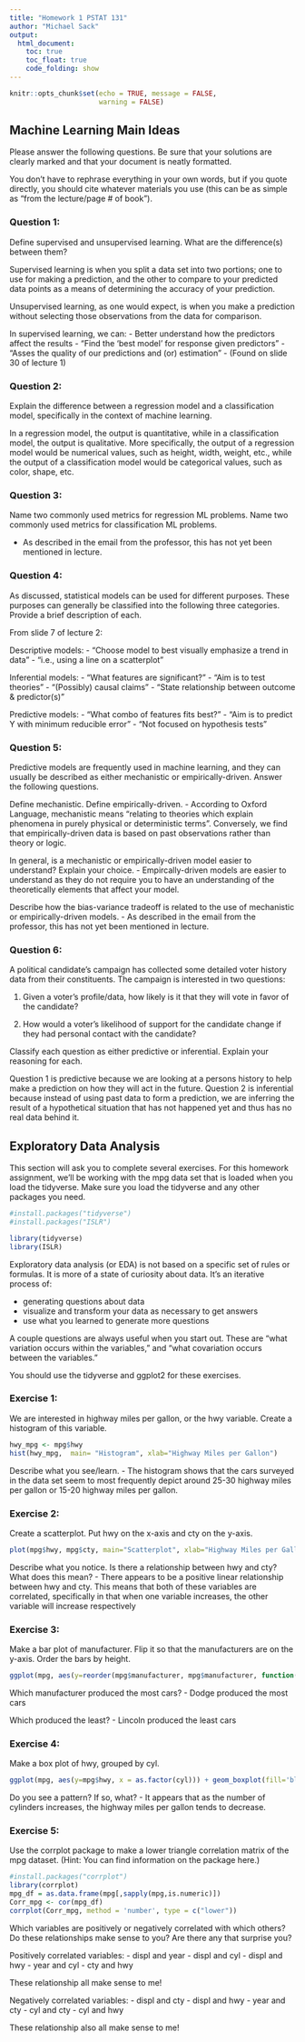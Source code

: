 ```yaml
---
title: "Homework 1 PSTAT 131"
author: "Michael Sack"
output:
  html_document:
    toc: true
    toc_float: true
    code_folding: show
---
```


```r
knitr::opts_chunk$set(echo = TRUE, message = FALSE,
                      warning = FALSE)
```

## Machine Learning Main Ideas

Please answer the following questions. Be sure that your solutions are clearly marked and that your document is neatly formatted.

You don’t have to rephrase everything in your own words, but if you quote directly, you should cite whatever materials you use (this can be as simple as “from the lecture/page # of book”).

### Question 1:

Define supervised and unsupervised learning. What are the difference(s) between them?

Supervised learning is when you split a data set into two portions; one to use for making a prediction, and the other to compare to your predicted data points as a means of determining the accuracy of your prediction.

Unsupervised learning, as one would expect, is when you make a prediction without selecting those observations from the data for comparison. 

In supervised learning, we can: 
- Better understand how the predictors affect the results
- "Find the 'best model' for response given predictors"
- "Asses the quality of our predictions and (or) estimation"
  - (Found on slide 30 of lecture 1)

### Question 2:

Explain the difference between a regression model and a classification model, specifically in the context of machine learning.

In a regression model, the output is quantitative, while in a classification model, the output is qualitative.
More specifically, the output of a regression model would be numerical values, such as height, width, weight, etc., while the output of a classification model would be categorical values, such as color, shape, etc.

### Question 3:

Name two commonly used metrics for regression ML problems. Name two commonly used metrics for classification ML problems.

- As described in the email from the professor, this has not yet been mentioned in lecture.

### Question 4:

As discussed, statistical models can be used for different purposes. These purposes can generally be classified into the following three categories. Provide a brief description of each.

From slide 7 of lecture 2:

Descriptive models:
- "Choose model to best visually emphasize a trend in data"
- "i.e., using a line on a scatterplot"


Inferential models:
- "What features are significant?"
- "Aim is to test theories"
- "(Possibly) causal claims"
- "State relationship between outcome & predictor(s)"


Predictive models:
- "What combo of features fits best?"
- "Aim is to predict Y with minimum reducible error"
- "Not focused on hypothesis tests"


### Question 5:

Predictive models are frequently used in machine learning, and they can usually be described as either mechanistic or empirically-driven. Answer the following questions.

Define mechanistic. Define empirically-driven.
- According to Oxford Language, mechanistic means "relating to theories which explain phenomena in purely physical or deterministic terms". Conversely, we find that empirically-driven data is based on past observations rather than theory or logic. 

In general, is a mechanistic or empirically-driven model easier to understand? Explain your choice.
- Empircally-driven models are easier to understand as they do not require you to have an understanding of the theoretically elements that affect your model. 

Describe how the bias-variance tradeoff is related to the use of mechanistic or empirically-driven models.
- As described in the email from the professor, this has not yet been mentioned in lecture.

### Question 6:

A political candidate’s campaign has collected some detailed voter history data from their constituents. The campaign is interested in two questions:

1) Given a voter’s profile/data, how likely is it that they will vote in favor of the candidate?

2) How would a voter’s likelihood of support for the candidate change if they had personal contact with the candidate?

Classify each question as either predictive or inferential. Explain your reasoning for each.

Question 1 is predictive because we are looking at a persons history to help make a prediction on how they will act in the future. 
Question 2 is inferential because instead of using past data to form a prediction, we are inferring the result of a hypothetical situation that has not happened yet and thus has no real data behind it. 


## Exploratory Data Analysis

This section will ask you to complete several exercises. For this homework assignment, we’ll be working with the mpg data set that is loaded when you load the tidyverse. Make sure you load the tidyverse and any other packages you need.

```r
#install.packages("tidyverse")
#install.packages("ISLR")

library(tidyverse)
library(ISLR)
```


Exploratory data analysis (or EDA) is not based on a specific set of rules or formulas. It is more of a state of curiosity about data. It’s an iterative process of:

- generating questions about data
- visualize and transform your data as necessary to get answers
- use what you learned to generate more questions

A couple questions are always useful when you start out. These are “what variation occurs within the variables,” and “what covariation occurs between the variables.”

You should use the tidyverse and ggplot2 for these exercises.

### Exercise 1:

We are interested in highway miles per gallon, or the hwy variable. Create a histogram of this variable.

```r
hwy_mpg <- mpg$hwy
hist(hwy_mpg,  main= "Histogram", xlab="Highway Miles per Gallon")
```

Describe what you see/learn.
- The histogram shows that the cars surveyed in the data set seem to most frequently depict around 25-30 highway miles per gallon or 15-20 highway miles per gallon. 


### Exercise 2:

Create a scatterplot. Put hwy on the x-axis and cty on the y-axis. 

```r
plot(mpg$hwy, mpg$cty, main="Scatterplot", xlab="Highway Miles per Gallon", ylab="City Miles per Gallon", pch=19)
```

Describe what you notice. Is there a relationship between hwy and cty? What does this mean?
- There appears to be a positive linear relationship between hwy and cty. This means that both of these variables are correlated, specifically in that when one variable increases, the other variable will increase respectively

### Exercise 3:

Make a bar plot of manufacturer. Flip it so that the manufacturers are on the y-axis. Order the bars by height. 

```r
ggplot(mpg, aes(y=reorder(mpg$manufacturer, mpg$manufacturer, function(x) - length(x)))) + geom_bar(fill='blue') + labs(y='Manufacturer Name') + ggtitle("Bar Plot")
```
Which manufacturer produced the most cars? 
- Dodge produced the most cars

Which produced the least?
- Lincoln produced the least cars


### Exercise 4:

Make a box plot of hwy, grouped by cyl.

```r
ggplot(mpg, aes(y=mpg$hwy, x = as.factor(cyl))) + geom_boxplot(fill='blue') + labs(x = "Number of Cylinder", y='Highway Miles per Gallon') + ggtitle("Box Plot")
```

Do you see a pattern? If so, what?
- It appears that as the number of cylinders increases, the highway miles per gallon tends to decrease.

### Exercise 5:

Use the corrplot package to make a lower triangle correlation matrix of the mpg dataset. (Hint: You can find information on the package here.)

```r
#install.packages("corrplot")
library(corrplot)
mpg_df = as.data.frame(mpg[,sapply(mpg,is.numeric)])
Corr_mpg <- cor(mpg_df)
corrplot(Corr_mpg, method = 'number', type = c("lower"))
```

Which variables are positively or negatively correlated with which others? Do these relationships make sense to you? Are there any that surprise you?

Positively correlated variables:
- displ and year
- displ and cyl
- displ and hwy
- year and cyl
- cty and hwy

These relationship all make sense to me!

Negatively correlated variables:
- displ and cty
- displ and hwy
- year and cty
- cyl and cty
- cyl and hwy

These relationship also all make sense to me!

